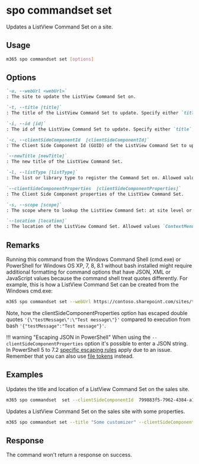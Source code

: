 
# spo commandset set

Updates a ListView Command Set on a site.

## Usage

```sh
m365 spo commandset set [options]
```

## Options

```md defintion-list
`-u, --webUrl <webUrl>`
: The site to update the ListView Command Set on.

`-t, --title [title]`
: The title of the ListView Command Set to update. Specify either `title`, `id`or `clientSideComponentId`.

`-i, --id [id]`
: The id of the ListView Command Set to update. Specify either `title`, `id`or `clientSideComponentId`.

`-c, --clientSideComponentId  [clientSideComponentId]`
: The Client Side Component Id (GUID) of the ListView Command Set to update. Specify either `title`, `id`or `clientSideComponentId`.

`--newTitle [newTitle]`
: The new title of the ListView Command Set.

`-l, --listType [listType]`
: The list or library type to register the Command Set on. Allowed values `List`, `Library` or `SitePages`.

`--clientSideComponentProperties  [clientSideComponentProperties]`
: The Client Side Component properties of the ListView Command Set.

`-s, --scope [scope]`
: The scope where to lookup the ListView Command Set: at site level or web level. Allowed values: `Site`, `Web`, `All`. Defaults to `All`.

`--location [location]`
: The location of the ListView Command Set. Allowed values `ContextMenu`, `CommandBar` or `Both`.
```

<Global />

## Remarks

Running this command from the Windows Command Shell (cmd.exe) or PowerShell for Windows OS XP, 7, 8, 8.1 without bash installed might require additional formatting for command options that have JSON, XML or JavaScript values because the command shell treat quotes differently. For example, this is how a ListView Command Set can be created from the Windows cmd.exe:

```sh
m365 spo commandset set --webUrl https://contoso.sharepoint.com/sites/test --title "CLI Commandset" --location "Both" --listType "List" --clientSideComponentProperties '{\"testMessage\":\"Test message\"}'
```

Note, how the clientSideComponentProperties option has escaped double quotes `'{\"testMessage\":\"Test message\"}'` compared to execution from bash `'{"testMessage":"Test message"}'`.

!!! warning "Escaping JSON in PowerShell"
    When using the `--clientSideComponentProperties` option it's possible to enter a JSON string. In PowerShell 5 to 7.2 [specific escaping rules](./../../../user-guide/using-cli.mdx#escaping-double-quotes-in-powershell) apply due to an issue. Remember that you can also use [file tokens](./../../../user-guide/using-cli.mdx#passing-complex-content-into-cli-options) instead.

## Examples

Updates the title and location of a ListView Command Set on the sales site.

```sh
m365 spo commandset  set --clientSideComponentId  799883f5-7962-4384-a10a-105adaec6ffc --newTitle "Some new title" --location Both --webUrl https://contoso.sharepoint.com/sites/sales --scope Site
```

Updates a ListView Command Set on the sales site with some properties.

```sh
m365 spo commandset set --title "Some customizer" --clientSideComponentProperties '{ "someProperty": "Some value" }' --webUrl https://contoso.sharepoint.com/sites/sales --scope Site
```

## Response

The command won't return a response on success.

